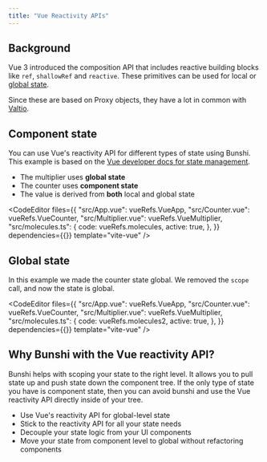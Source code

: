 ```yaml
---
title: "Vue Reactivity APIs"
---
```



## Background

Vue 3 introduced the composition API that includes reactive building blocks like `ref`, `shallowRef` and `reactive`. These
primitives can be used for local or [global state](https://vuejs.org/guide/scaling-up/state-management.html).

Since these are based on Proxy objects, they have a lot in common with [Valtio](https://valtio.pmnd.rs/).

## Component state

You can use Vue's reactivity API for different types of state using Bunshi. This example is based on the 
[Vue developer docs for state management](https://vuejs.org/guide/scaling-up/state-management.html).

 * The multiplier uses **global state**
 * The counter uses **component state**
 * The value is derived from **both** local and global state

<CodeEditor
  files={{
    "src/App.vue": vueRefs.VueApp,
    "src/Counter.vue": vueRefs.VueCounter,
    "src/Multiplier.vue": vueRefs.VueMultiplier,
    "src/molecules.ts": {
      code: vueRefs.molecules,
      active: true,
    },
  }}
  dependencies={{}}
  template="vite-vue"
/>


## Global state

In this example we made the counter state global. We removed the `scope` call, and now the state is global.

<CodeEditor
  files={{
    "src/App.vue": vueRefs.VueApp,
    "src/Counter.vue": vueRefs.VueCounter,
    "src/Multiplier.vue": vueRefs.VueMultiplier,
    "src/molecules.ts": {
      code: vueRefs.molecules2,
      active: true,
    },
  }}
  dependencies={{}}
  template="vite-vue"
/>

## Why Bunshi with the Vue reactivity API?

Bunshi helps with scoping your state to the right level. It allows you to pull state up and push state down the component tree.
If the only type of state you have is component state, then you can avoid bunshi and use the Vue reactivity API directly inside
of your tree.

- Use Vue's reactivity API for global-level state
- Stick to the reactivity API for all your state needs
- Decouple your state logic from your UI components
- Move your state from component level to global without refactoring components